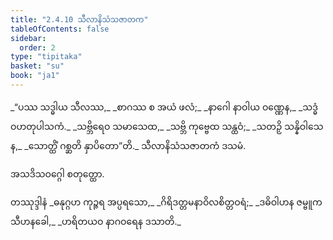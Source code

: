 ```yaml
---
title: "2.4.10 သီလာနိသံသဇာတက"
tableOfContents: false
sidebar:
  order: 2
type: "tipitaka"
basket: "su"
book: "ja1"
---
```



<DynamicBreadcrumb />

<Division number="79" book="ja1">

<Paragraph number="465" type="verses" book="ja1">
_“ပဿ သဒ္ဓါယ သီလဿ,_  
_စာဂဿ စ အယံ ဖလံ;_  
_နာဂေါ နာဝါယ ဝဏ္ဏေန,_  
_သဒ္ဓံ ဝဟတုပါသကံ._  

</Paragraph>

</Division>
<Division number="80" book="ja1">

<Paragraph number="466" type="verses" book="ja1">
_သဗ္ဘိရေဝ သမာသေထ,_  
_သဗ္ဘိ ကုဗ္ဗေထ သန္ထဝံ;_  
_သတဉှိ သန္နိဝါသေန,_  
_သောတ္ထိံ ဂစ္ဆတိ နှာပိတော”တိ._  


</Paragraph>
</Division>

<Paragraph number="467" type="center" book="ja1">
သီလာနိသံသဇာတကံ ဒသမံ.

  
အသဒိသဝဂ္ဂေါ စတုတ္ထော.



</Paragraph>

<Paragraph number="468" type="center" book="ja1">
တဿုဒ္ဒါနံ


</Paragraph>

<Paragraph number="469" type="verses" book="ja1">
_ဓနုဂ္ဂဟ ကုဉ္ဇရ အပ္ပရသော,_  
_ဂိရိဒတ္တမနာဝိလစိတ္တဝရံ;_  
_ဒဓိဝါဟန ဇမ္ဗူက သီဟနခေါ,_  
_ဟရိတယဝ နာဂဝရေန ဒသာတိ._
</Paragraph>